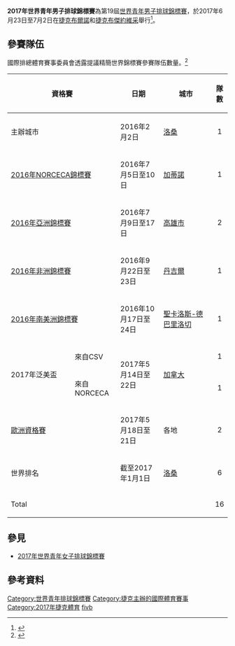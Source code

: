 {{Infobox FIVB tournament
| competition  = 世界青年男子排球錦標賽
| continent    = 世界
| gender       = 
| year         = 2017
| logo         = 
| size         = 
| caption      = 
| host         = {{CZE}}
| dates        = 6月23日至7月2日
| teams        = 16
| venues       = 2
| cities       = 2
| champions    = 
| title_number = 
| mvp          = 
| website      = [http://u21.men.2017.volleyball.fivb.com 官方網站]
| last         = 2015年世界青年男子排球錦標賽
| next         = 2019年世界青年男子排球錦標賽
}}

'''2017年世界青年男子排球錦標賽'''為第19屆[[世界青年男子排球錦標賽|世界青年男子排球錦標賽]]，於2017年6月23日至7月2日在[[捷克|捷克]][[布爾諾|布爾諾]]和[[捷克布傑約維采|捷克布傑約維采]]舉行<ref>{{cite web|title=FOUR AGE GROUP WORLD CHAMPIONSHIPS HOSTS CONFIRMED|url=http://www.fivb.com/en/about/news/age-group-world-championships-hosts-confirmed?id=58756|publisher=FIVB|accessdate=10 April 2016|archive-date=2019-01-26|archive-url=https://web.archive.org/web/20190126061235/http://www.fivb.com/en/about/news/age-group-world-championships-hosts-confirmed?id=58756|dead-url=no}}</ref>。

{{TOCLimit|3}}

==參賽隊伍==
國際排總體育賽事委員會透露提議精簡世界錦標賽參賽隊伍數量。<ref>{{cite news|title=Allocation of the competition|url=http://www.fivb.org/EN/Media/viewPressRelease.asp?No=58743&Language=en|publisher=[[Fédération_Internationale_de_Volleyball|FIVB]]|date=10 April 2016|accessdate=2016-07-10|archive-date=2016-04-24|archive-url=https://web.archive.org/web/20160424091913/http://www.fivb.org/EN/Media/viewPressRelease.asp?No=58743&Language=en|dead-url=no}}</ref>

{| class="wikitable" width=930
|-
!width=32% colspan="2"|資格賽!!width=21%|日期!!width=18%|城市!!width=6%|隊數!!width=20%|獲得資格的隊伍
|-
|colspan="2"|主辦城市||2016年2月2日||{{flagicon|SUI}} [[洛桑|洛桑]]||align="center"|1||{{vb|CZE}}
|-
|colspan="2"|[[2016年NORCECA男子青年排球錦標賽|2016年NORCECA錦標賽]]||2016年7月5日至10日||{{flagicon|CAN}} [[加蒂諾|加蒂諾]]||align="center"|1||{{vb|USA}}
|-
|colspan="2" rowspan="2"|[[2016年亞洲青年男子排球錦標賽|2016年亞洲錦標賽]]||rowspan="2"|2016年7月9日至17日||rowspan="2"|{{flagicon|TWN}} [[高雄市|高雄市]]||rowspan="2" align="center"|2||{{vb|CHN}}
|-
|{{vb|IRI}}
|-
|colspan="2"|[[2016年非洲U21排球錦標賽|2016年非洲錦標賽]]||2016年9月22日至23日||{{flagicon|MAR}} [[丹吉爾|丹吉爾]]||align="center"|1||{{vb|EGY}}
|-
|colspan="2"|[[2016年南美洲青年男子排球錦標賽|2016年南美洲錦標賽]]||2016年10月17日至24日||{{flagicon|ARG}} [[聖卡洛斯-德巴里洛切|聖卡洛斯-德巴里洛切]]|| align="center"|1||{{vb|ARG}}
|-
|rowspan="2"|2017年泛美盃||來自CSV||rowspan="2"|2017年5月14日至22日||rowspan="2"|{{flagicon|CAN}} [[加拿大|加拿大]]||align="center"|1||
|-
|來自NORCECA||align="center"|1||
|-
|colspan="2" rowspan="2"|[[2017年世界青年男子排球錦標賽歐洲資格賽|歐洲資格賽]]||rowspan="2"|2017年5月18日至21日||rowspan="2"|各地||rowspan="2" align="center"|2||
|-
|
|-
|colspan="2" rowspan="6"|世界排名||rowspan="6"|截至2017年1月1日||rowspan="6"|{{flagicon|SUI}} [[洛桑|洛桑]]||align="center" rowspan="6"|6||{{vb|RUS}}
|-
|{{vb|BRA}}
|-
|{{vb|ITA}}
|-
|{{vb|TUR}}
|-
|{{vb|POL}}
|-
|{{vb|CAN}}
|-
!colspan="4"|Total!!16!!
|}

==參見==
*[[2017年世界青年女子排球錦標賽|2017年世界青年女子排球錦標賽]]

==參考資料==
{{Reflist}}
{{世界青年排球錦標賽}}

[[Category:世界青年排球錦標賽|Category:世界青年排球錦標賽]]
[[Category:捷克主辦的國際體育賽事|Category:捷克主辦的國際體育賽事]]
[[Category:2017年捷克體育|Category:2017年捷克體育]]
[[Category:2017年排球|fivb]]